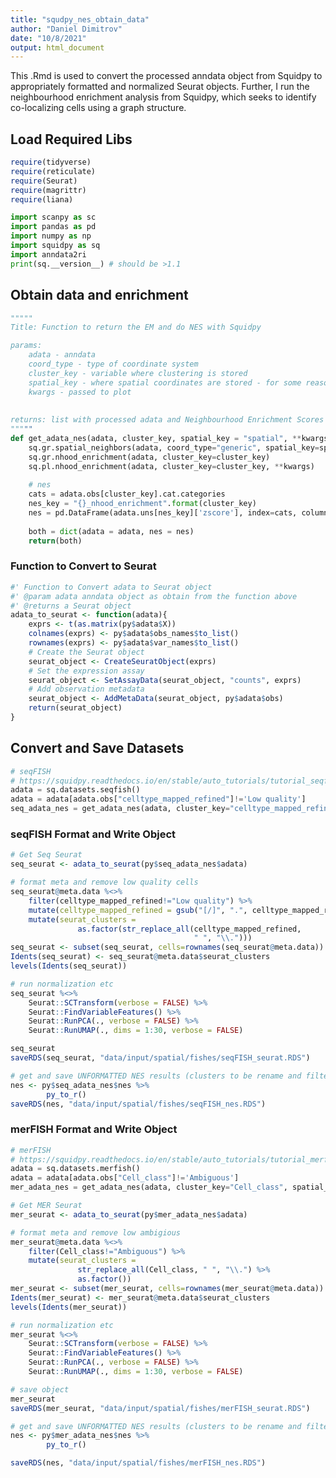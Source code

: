 ```yaml
---
title: "squdpy_nes_obtain_data"
author: "Daniel Dimitrov"
date: "10/8/2021"
output: html_document
---
```


This .Rmd is used to convert the processed anndata object from Squidpy to
appropriately formatted and normalized Seurat objects.
Further, I run the neighbourhood enrichment analysis from Squidpy, which seeks
to identify co-localizing cells using a graph structure.

## Load Required Libs
```r
require(tidyverse)
require(reticulate)
require(Seurat)
require(magrittr)
require(liana)
```

```python
import scanpy as sc
import pandas as pd
import numpy as np
import squidpy as sq
import anndata2ri
print(sq.__version__) # should be >1.1
```


## Obtain data and enrichment
```python
"""""
Title: Function to return the EM and do NES with Squidpy

params:
    adata - anndata
    coord_type - type of coordinate system
    cluster_key - variable where clustering is stored
    spatial_key - where spatial coordinates are stored - for some reason relevant for neighbourhood analysis
    kwargs - passed to plot
    
    
returns: list with processed adata and Neighbourhood Enrichment Scores (NES)
"""""
def get_adata_nes(adata, cluster_key, spatial_key = "spatial", **kwargs):
    sq.gr.spatial_neighbors(adata, coord_type="generic", spatial_key=spatial_key)
    sq.gr.nhood_enrichment(adata, cluster_key=cluster_key)
    sq.pl.nhood_enrichment(adata, cluster_key=cluster_key, **kwargs)
    
    # nes
    cats = adata.obs[cluster_key].cat.categories
    nes_key = "{}_nhood_enrichment".format(cluster_key)
    nes = pd.DataFrame(adata.uns[nes_key]['zscore'], index=cats, columns=cats)
    
    both = dict(adata = adata, nes = nes)
    return(both)
```

### Function to Convert to Seurat
```r
#' Function to Convert adata to Seurat object
#' @param adata anndata object as obtain from the function above
#' @returns a Seurat object
adata_to_seurat <- function(adata){
    exprs <- t(as.matrix(py$adata$X))
    colnames(exprs) <- py$adata$obs_names$to_list()
    rownames(exprs) <- py$adata$var_names$to_list()
    # Create the Seurat object
    seurat_object <- CreateSeuratObject(exprs)
    # Set the expression assay
    seurat_object <- SetAssayData(seurat_object, "counts", exprs)
    # Add observation metadata
    seurat_object <- AddMetaData(seurat_object, py$adata$obs)
    return(seurat_object)
}
```

## Convert and Save Datasets
```python
# seqFISH
# https://squidpy.readthedocs.io/en/stable/auto_tutorials/tutorial_seqfish.html#sphx-glr-auto-tutorials-tutorial-seqfish-py
adata = sq.datasets.seqfish()
adata = adata[adata.obs["celltype_mapped_refined"]!='Low quality']
seq_adata_nes = get_adata_nes(adata, cluster_key="celltype_mapped_refined", method="ward")
```


### seqFISH Format and Write Object
```r
# Get Seq Seurat
seq_seurat <- adata_to_seurat(py$seq_adata_nes$adata)

# format meta and remove low quality cells
seq_seurat@meta.data %<>% 
    filter(celltype_mapped_refined!="Low quality") %>%
    mutate(celltype_mapped_refined = gsub("[/]", ".", celltype_mapped_refined)) %>%
    mutate(seurat_clusters = 
               as.factor(str_replace_all(celltype_mapped_refined,
                                         " ", "\\."))) 
seq_seurat <- subset(seq_seurat, cells=rownames(seq_seurat@meta.data))
Idents(seq_seurat) <- seq_seurat@meta.data$seurat_clusters
levels(Idents(seq_seurat))

# run normalization etc
seq_seurat %<>%
    Seurat::SCTransform(verbose = FALSE) %>%
    Seurat::FindVariableFeatures() %>%
    Seurat::RunPCA(., verbose = FALSE) %>%
    Seurat::RunUMAP(., dims = 1:30, verbose = FALSE)

seq_seurat
saveRDS(seq_seurat, "data/input/spatial/fishes/seqFISH_seurat.RDS")

# get and save UNFORMATTED NES results (clusters to be rename and filtered)
nes <- py$seq_adata_nes$nes %>%
        py_to_r()
saveRDS(nes, "data/input/spatial/fishes/seqFISH_nes.RDS")
```


### merFISH Format and Write Object
```python
# merFISH
# https://squidpy.readthedocs.io/en/stable/auto_tutorials/tutorial_merfish.html#sphx-glr-auto-tutorials-tutorial-merfish-py
adata = sq.datasets.merfish()
adata = adata[adata.obs["Cell_class"]!='Ambiguous']
mer_adata_nes = get_adata_nes(adata, cluster_key="Cell_class", spatial_key="spatial3d", method="single", cmap="inferno", vmin=-50, vmax=100)
```

```r
# Get MER Seurat
mer_seurat <- adata_to_seurat(py$mer_adata_nes$adata)

# format meta and remove low ambigious
mer_seurat@meta.data %<>%
    filter(Cell_class!="Ambiguous") %>%
    mutate(seurat_clusters = 
               str_replace_all(Cell_class, " ", "\\.") %>%
               as.factor())
mer_seurat <- subset(mer_seurat, cells=rownames(mer_seurat@meta.data))
Idents(mer_seurat) <- mer_seurat@meta.data$seurat_clusters
levels(Idents(mer_seurat))

# run normalization etc
mer_seurat %<>% 
    Seurat::SCTransform(verbose = FALSE) %>%
    Seurat::FindVariableFeatures() %>%
    Seurat::RunPCA(., verbose = FALSE) %>%
    Seurat::RunUMAP(., dims = 1:30, verbose = FALSE)

# save object
mer_seurat
saveRDS(mer_seurat, "data/input/spatial/fishes/merFISH_seurat.RDS")

# get and save UNFORMATTED NES results (clusters to be rename and filtered)
nes <- py$mer_adata_nes$nes %>%
        py_to_r()

saveRDS(nes, "data/input/spatial/fishes/merFISH_nes.RDS")
```


